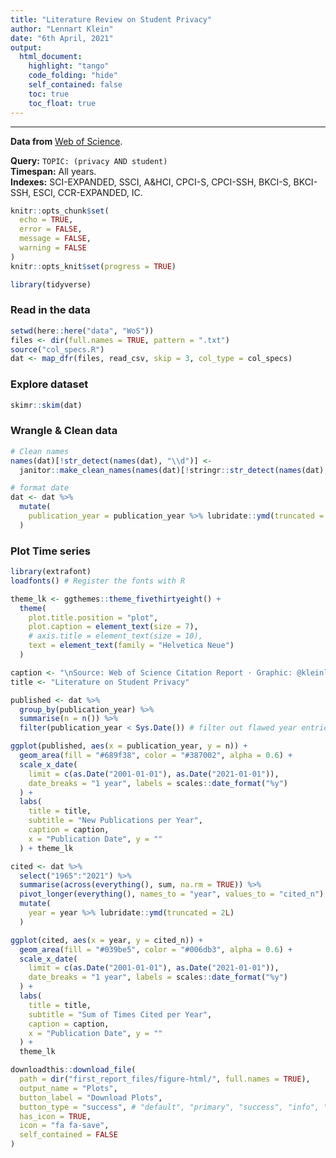 ```yaml
---
title: "Literature Review on Student Privacy"
author: "Lennart Klein"
date: "6th April, 2021"
output: 
  html_document:
    highlight: "tango"
    code_folding: "hide"
    self_contained: false
    toc: true
    toc_float: true
---
```


---
**Data from** [Web of Science](http://apps.webofknowledge.com/).  
  
**Query:** `TOPIC: (privacy AND student)`\
**Timespan:** All years.\
**Indexes:** SCI-EXPANDED, SSCI, A&HCI, CPCI-S, CPCI-SSH, BKCI-S, BKCI-SSH, ESCI, CCR-EXPANDED, IC.
  
    

```r
knitr::opts_chunk$set(
  echo = TRUE,
  error = FALSE,
  message = FALSE,
  warning = FALSE
)
knitr::opts_knit$set(progress = TRUE)

library(tidyverse)
```

### Read in the data
```r
setwd(here::here("data", "WoS"))
files <- dir(full.names = TRUE, pattern = ".txt")
source("col_specs.R")
dat <- map_dfr(files, read_csv, skip = 3, col_type = col_specs)
```

### Explore dataset
```r
skimr::skim(dat)
```

### Wrangle & Clean data
```r
# Clean names
names(dat)[!str_detect(names(dat), "\\d")] <-
  janitor::make_clean_names(names(dat)[!stringr::str_detect(names(dat), "\\d")])

# format date
dat <- dat %>%
  mutate(
    publication_year = publication_year %>% lubridate::ymd(truncated = 2L)
  )
```




### Plot Time series
```r
library(extrafont)
loadfonts() # Register the fonts with R

theme_lk <- ggthemes::theme_fivethirtyeight() +
  theme(
    plot.title.position = "plot",
    plot.caption = element_text(size = 7),
    # axis.title = element_text(size = 10),
    text = element_text(family = "Helvetica Neue")
  )

caption <- "\nSource: Web of Science Citation Report · Graphic: @kleinlennart"
title <- "Literature on Student Privacy"
```

```r
published <- dat %>%
  group_by(publication_year) %>%
  summarise(n = n()) %>%
  filter(publication_year < Sys.Date()) # filter out flawed year entries

ggplot(published, aes(x = publication_year, y = n)) +
  geom_area(fill = "#689f38", color = "#387002", alpha = 0.6) +
  scale_x_date(
    limit = c(as.Date("2001-01-01"), as.Date("2021-01-01")),
    date_breaks = "1 year", labels = scales::date_format("%y")
  ) +
  labs(
    title = title,
    subtitle = "New Publications per Year",
    caption = caption,
    x = "Publication Date", y = ""
  ) + theme_lk
```


```r
cited <- dat %>%
  select("1965":"2021") %>%
  summarise(across(everything(), sum, na.rm = TRUE)) %>%
  pivot_longer(everything(), names_to = "year", values_to = "cited_n") %>%
  mutate(
    year = year %>% lubridate::ymd(truncated = 2L)
  )

ggplot(cited, aes(x = year, y = cited_n)) +
  geom_area(fill = "#039be5", color = "#006db3", alpha = 0.6) +
  scale_x_date(
    limit = c(as.Date("2001-01-01"), as.Date("2021-01-01")),
    date_breaks = "1 year", labels = scales::date_format("%y")
  ) +
  labs(
    title = title,
    subtitle = "Sum of Times Cited per Year",
    caption = caption,
    x = "Publication Date", y = ""
  ) +
  theme_lk
```



```r
downloadthis::download_file(
  path = dir("first_report_files/figure-html/", full.names = TRUE),
  output_name = "Plots",
  button_label = "Download Plots",
  button_type = "success", # "default", "primary", "success", "info", "warning", "danger"
  has_icon = TRUE,
  icon = "fa fa-save",
  self_contained = FALSE
)
```

